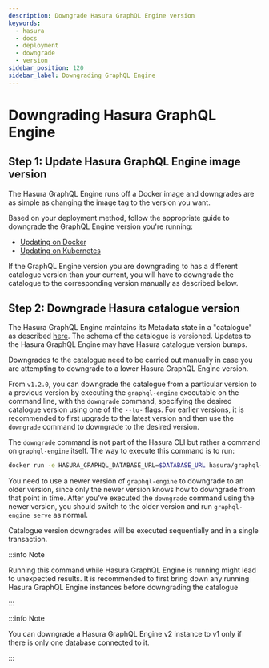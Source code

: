```yaml
---
description: Downgrade Hasura GraphQL Engine version
keywords:
  - hasura
  - docs
  - deployment
  - downgrade
  - version
sidebar_position: 120
sidebar_label: Downgrading GraphQL Engine
---
```


# Downgrading Hasura GraphQL Engine

## Step 1: Update Hasura GraphQL Engine image version

The Hasura GraphQL Engine runs off a Docker image and downgrades are as
simple as changing the image tag to the version you want.

Based on your deployment method, follow the appropriate guide to
downgrade the GraphQL Engine version you're running:

- [Updating on Docker](/deployment/deployment-guides/docker.mdx#docker-update)
- [Updating on Kubernetes](/deployment/deployment-guides/kubernetes.mdx#kubernetes-update)

If the GraphQL Engine version you are downgrading to has a different
catalogue version than your current, you will have to downgrade the
catalogue to the corresponding version manually as described below.

## Step 2: Downgrade Hasura catalogue version

The Hasura GraphQL Engine maintains its Metadata state in a "catalogue"
as described [here](/migrations-metadata-seeds/metadata-format.mdx). The schema of the
catalogue is versioned. Updates to the Hasura GraphQL Engine may have
Hasura catalogue version bumps.

Downgrades to the catalogue need to be carried out manually in case you
are attempting to downgrade to a lower Hasura GraphQL Engine version.

From `v1.2.0`, you can downgrade the catalogue from a particular version
to a previous version by executing the `graphql-engine` executable on
the command line, with the `downgrade` command, specifying the desired
catalogue version using one of the `--to-` flags. For earlier versions,
it is recommended to first upgrade to the latest version and then use
the `downgrade` command to downgrade to the desired version.

The `downgrade` command is not part of the Hasura CLI but rather a
command on `graphql-engine` itself. The way to execute this command is
to run:

```bash
docker run -e HASURA_GRAPHQL_DATABASE_URL=$DATABASE_URL hasura/graphql-engine:<VERSION> graphql-engine downgrade --to-<NEW-VERSION>
```

You need to use a newer version of `graphql-engine` to downgrade to an
older version, since only the newer version knows how to downgrade from
that point in time. After you’ve executed the `downgrade` command using
the newer version, you should switch to the older version and run
`graphql-engine serve` as normal.

Catalogue version downgrades will be executed sequentially and in a
single transaction.

:::info Note

Running this command while Hasura GraphQL Engine is running might lead
to unexpected results. It is recommended to first bring down any running
Hasura GraphQL Engine instances before downgrading the catalogue

:::

:::info Note

You can downgrade a Hasura GraphQL Engine v2 instance to v1 only if
there is only one database connected to it.

:::
